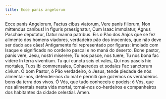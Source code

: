 ```yaml
---
title: Ecce panis angelorum
---
```


<div class="grid grid-cols-2 gap-5">
  <span class="text-justify">
    Ecce panis Angelorum, Factus cibus viatorum, Vere panis filiorum, Non
    mittendus canibus! In figuris praesignatur, Cum Isaac immolatur, Agnus
    Paschae deputatur, Datur manna patribus.
  </span>
  <span class="text-justify">
    Eis o Pão dos Anjos que se fez alimento dos homens viadores, verdadeiro pão
    dos inocentes, que não deve ser dado aos cães! Antigamente foi representado
    por figuras: imolado com Isaque e significado no cordeiro pascal e no maná
    do deserto.
  </span>
  <span class="text-justify">
    Bone pastor, panis vere, Jesu, nostri miserere, Tu nos pasce, nos tuere, Tu
    nos bona fac videre In terra viventium. Tu qui cuncta scis et vales, Qui nos
    pascis hic mortales, Tuos ibi commensales, Cohaeredes et sodales Fac
    sanctorum civium.
  </span>
  <span class="text-justify">
    Ó bom Pastor, ó Pão verdadeiro, ó Jesus, tende piedade de nós:
    alimentai-nos, defendei-nos do mal e permiti que gozemos os verdadeiros bens
    da terra dos vivos. Ó Vós, que tudo conheceis e podeis: ó Vós, que nos
    alimentais nesta vida mortal, tornai-nos co-herdeiros e companheiros dos
    habitantes da cidade celestial. Amen.
  </span>
</div>
